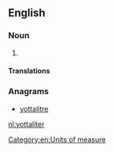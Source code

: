 ==English==

===Noun===
{{en-noun}}

# {{alternative spelling of|yottalitre|from=US|lang=en}}

====Translations====
{{trans-see|yottalitre}}

===Anagrams===
* [[yottalitre#English|yottalitre]]

[[Category:en:Units of measure]]

[[nl:yottaliter]]